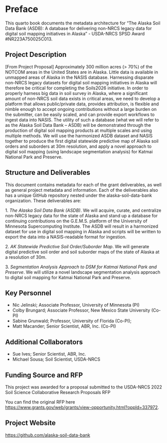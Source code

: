 # Preface {.unnumbered}

This quarto book documents the metadata architecture for "The Alaska Soil Data Bank (ASDB): A database for delivering non-NRCS legacy data for digital soil mapping initiatives in Alaska" - USDA-NRCS SPSD Award #NR223A750025C013.

## Project Description

\[From Project Proposal\] Approximately 300 million acres (\> 70%) of the NOTCOM areas in the United States are in Alaska. Little data is available in unmapped areas of Alaska in the NASIS database. Harnessing disparate non-NRCS legacy datasets for digital soil mapping initiatives in Alaska will therefore be critical for completing the Soils2026 initiative. In order to properly harness big data in soil survey in Alaska, where a significant amount of non-NRCS soil data exists in critical areas, we need to develop a platform that allows public/private data, provides attribution, is flexible and nimble enough to accept ongoing contributions without a large burden on the submitter, can be easily scaled, and can provide export workflows to ingest data into NASIS. The utility of such a database (what we will refer to as the Alaska Soil Data Bank -- ASDB) will be demonstrated through the production of digital soil mapping products at multiple scales and using multiple methods. We will use the harmonized ASDB dataset and NASIS together to produce the first digital statewide predictive map of Alaska soil orders and suborders at 30m resolution, and apply a novel approach to digital soil mapping (using landscape segmentation analysis) for Katmai National Park and Preserve.

## Structure and Deliverables

This document contains metadata for each of the grant deliverables, as well as general project metadata and information. Each of the deliverables also has a unique GitHub repository nested under the alaska-soil-data-bank organization. These deliverables are:

1\. *The Alaska Soil Data Bank (ASDB)*. We will acquire, curate, and centralize non-NRCS legacy data for the state of Alaska and stand up a database for continuing contributions on the G.E.M.S. platform of the University of Minnesota Supercomputing Institute. The ASDB will result in a harmonized dataset for use in digital soil mapping in Alaska and scripts will be written to export the data into a NASIS-readable format for ingestion.

2\. *AK Statewide Predictive Soil Order/Suborder Map*. We will generate digital predictive soil order and soil suborder maps of the state of Alaska at a resolution of 30m.

3\. *Segmentation Analysis Approach to DSM for Katmai National Park and Preserve*. We will utilize a novel landscape segmentation analysis approach to digital soil mapping for Katmai National Park and Preserve.

## Key Personnel

-   Nic Jelinski; Associate Professor, University of Minnesota (PI)
-   Colby Brungard; Associate Professor, New Mexico State University (Co-PI)
-   Sabine Grunwald; Professor, University of Florida (Co-PI);
-   Matt Macander; Senior Scientist, ABR, Inc. (Co-PI)

## Additional Collaborators

-   Sue Ives; Senior Scientist, ABR, Inc.
-   Michael Sousa; Soil Scientist, USDA-NRCS

## Funding Source and RFP

This project was awarded for a proposal submitted to the USDA-NRCS 2022 Soil Science Collaborative Research Proposals RFP

You can find the original RFP here <https://www.grants.gov/web/grants/view-opportunity.html?oppId=337972>.

## Project Website

<https://github.com/alaska-soil-data-bank>
